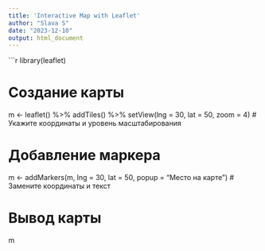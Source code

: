 ```yaml
---
title: 'Interactive Map with Leaflet'
author: "Slava S"
date: "2023-12-10"
output: html_document
---
```


```r
library(leaflet)

# Создание карты
m <- leaflet() %>%
  addTiles() %>% 
  setView(lng = 30, lat = 50, zoom = 4)  # Укажите координаты и уровень масштабирования

# Добавление маркера
m <- addMarkers(m, lng = 30, lat = 50, popup = "Место на карте")  # Замените координаты и текст

# Вывод карты
m